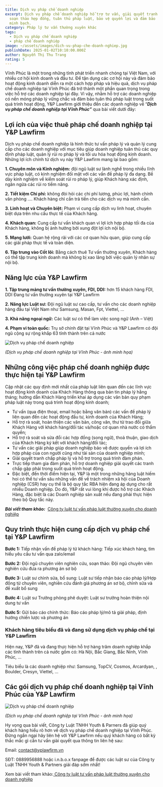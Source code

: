```yaml
---
title: Dịch vụ pháp chế doanh nghiệp
excerpt: Dịch vụ pháp chế doanh nghiệp hỗ trợ tư vấn, giải quyết tranh chấp,
  soạn thảo hợp đồng, tuân thủ pháp luật, bảo vệ quyền lợi và đảm bảo  hiệu quả,
  minh bạch.
category: Pháp lý tư vấn thường xuyên khác
tags:
  - Dịch vụ pháp chế doanh nghiệp
  - pháp chế doanh nghiệp
image: ~/assets/images/dich-vu-phap-che-doanh-nghiep.jpg
publishDate: 2025-01-02T10:10:00.000Z
author: Nguyễn Thị Thu Trang
rating: 5
---
```

Vĩnh Phúc là một trong những tỉnh phát triển nhanh chóng tại Việt Nam, với nhiều cơ hội kinh doanh và đầu tư. Để tận dụng các cơ hội này và đảm bảo hoạt động kinh doanh diễn ra một cách hợp pháp và hiệu quả, dịch vụ pháp chế doanh nghiệp tại Vĩnh Phúc đã trở thành một phần quan trọng trong việc hỗ trợ các doanh nghiệp tại đây. Vì vậy, nhằm hỗ trợ các doanh nghiệp có nền móng pháp lý vững chắc và đảm bảo tuân thủ pháp luật trong suốt quá trình hoạt động, Y&P Lawfirm giới thiệu đến các doanh nghiệp về “***Dịch vụ pháp chế doanh nghiệp tại Vĩnh Phúc”*** qua bài viết dưới đây:

## Lợi ích của việc thuê pháp chế doanh nghiệp tại Y&P Lawfirm

Dịch vụ pháp chế doanh nghiệp là hình thức tư vấn pháp lý và quản lý cung cấp cho các doanh nghiệp với mục tiêu giúp doanh nghiệp tuân thủ các quy định pháp luật, quản lý rủi ro pháp lý và tối ưu hóa hoạt động kinh doanh. Những lợi ích chính từ dịch vụ này Y&P Lawfirm mang lại bao gồm:

**1. Chuyên môn và Kinh nghiệm:** đội ngũ luật sư lành nghề trong nhiều lĩnh vực pháp luật, có kinh nghiệm đối mặt với các vấn đề pháp lý đa dạng. Bề dày kinh nghiệm về kiểm soát rủi ro pháp lý, giúp Khách hàng xác định, ngăn ngừa các rủi ro tiềm năng.

**2. Tiết kiệm Chi phí:** không đòi hỏi các chi phí lương, phúc lợi, hành chính văn phòng .... Khách hàng chỉ cần trả tiền cho các dịch vụ mà mình cần.

**3. Linh hoạt và Chuyên biệt:** Phạm vi cung cấp dịch vụ linh hoạt, chuyên biệt dựa trên nhu cầu thực tế của Khách hàng.

**4. Khách quan:** Cung cấp tư vấn khách quan vì lợi ích hợp pháp tối đa của Khách hàng, không bị ảnh hưởng bởi xung đột lợi ích nội bộ.

**5. Mạng lưới:** Quan hệ rộng rãi với các cơ quan hữu quan, giúp cung cấp các giải pháp thực tế và toàn diện.

**6. Tập trung vào Cốt lõi:** Bằng cách thuê Tư vấn thường xuyên, Khách hàng có thể tập trung kinh doanh mà không bị xao lãng bởi việc quản lý nhân sự nội bộ.

## Năng lực của Y&P Lawfirm

**1. Tập trung mảng tư vấn thường xuyên, FDI, DDI:** hơn 15 khách hàng FDI, DDI Đang tư vấn thường xuyên tại Y&P Lawfirm

**2. Năng lực Luật sư:** Đội ngũ luật sư cao cấp, tư vấn cho các doanh nghiệp hàng đầu tại Việt Nam như Samsung, Masan, Fpt, Viettel, …

**3. Khả năng ngoại ngữ:** Các luật sư có thể làm việc song ngữ (Anh – Việt)

**4. Phạm vi toàn quốc:** Trụ sở chính đặt tại Vĩnh Phúc và Y&P Lawfirm có đội ngũ cộng sự rộng khắp 63 tỉnh thành trên cả nước

![Dịch vụ pháp chế doanh nghiệp](~/assets/images/dich-vu-phap-che-doanh-nghiep-tai-vinh-phuc.png "Dịch vụ pháp chế doanh nghiệp")

*(Dịch vụ pháp chế doanh nghiệp tại Vĩnh Phúc - ảnh minh họa)*

## Những công việc pháp chế doanh nghiệp được thực hiện tại Y&P Lawfirm

Cập nhật các quy định mới nhất của pháp luật liên quan đến các lĩnh vực hoạt động kinh doanh của Khách Hàng thông qua bản tin pháp lý hằng tháng; hướng dẫn Khách Hàng triển khai áp dụng các văn bản quy phạm pháp luật này trong quá trình hoạt động kinh doanh;

* Tư vấn (qua điện thoại, email hoặc bằng văn bản) các vấn đề pháp lý liên quan đến các hoạt động đầu tư, kinh doanh của Khách Hàng;
* Hỗ trợ rà soát, hoàn thiện các văn bản, công văn, thư từ trao đổi giữa Khách Hàng với khách hàng/đối tác và/hoặc cơ quan nhà nước có thẩm quyền;
* Hỗ trợ rà soát và sửa đổi các hợp đồng (song ngữ), thoả thuận, giao dịch của Khách Hàng ký kết với khách hàng/đối tác;
* Tư vấn các giải pháp giúp doanh nghiệp bảo vệ được quyền và lợi ích hợp pháp của con người cũng như tài sản của doanh nghiệp mình;
* Giải quyết tranh chấp pháp lý và hỗ trợ trong quá trình đàm phán.
* Trực tiếp tham gia đàm phán, hỗ trợ doanh nghiệp giải quyết các tranh chấp gặp phải trong suốt quá trình hoạt động.
* Đặc biệt, đến thời điểm hiện tại, Y&P là một trong những hãng luật hiếm hoi có thể tư vấn sâu những vấn đề về trách nhiệm xã hội của Doanh nghiệp (CSR) hay cụ thể là bộ quy tắc RBA hiện đang áp dụng cho rất nhiều Doanh nghiệp. Do đó, Y&P rất vui lòng khi được hỗ trợ các Khách Hàng, đặc biệt là các Doanh nghiệp sản xuất nếu đang phải thực hiện theo bộ Quy tắc này. 

***Bài viết tham khảo:***  [Công ty luật tư vấn pháp luật thường xuyên cho doanh nghiệp](https://yplawfirm.vn/tu-van-thuong-xuyen/cong-ty-luat-tu-van-phap-ly-thuong-xuyen-cho-doanh-nghiep-uy-tin)[](https://yplawfirm.vn/kien-thuc-phap-ly/doanh-nghiep-va-dau-tu-nuoc-ngoai/luat-su-tu-van-doanh-nghiep-tai-vinh-phuc-35814.htm)

## Quy trình thực hiện cung cấp dịch vụ pháp chế tại Y&P Lawfirm

**Bước 1:** Tiếp nhận vấn đề pháp lý từ khách hàng: Tiếp xúc khách hàng, tìm hiểu yêu cầu tư vấn qua zalo/email

**Bước 2:** Đội ngũ chuyên viên nghiên cứu, soạn thảo: Đội ngũ chuyên viên nghiên cứu đưa ra phương án sơ bộ

**Bước 3:** Luật sư chỉnh sửa, bổ sung: Luật sư tiếp nhận báo cáo pháp lý/Hợp đồng từ chuyên viên, nghiên cứu đánh giá phương án sơ bộ, chỉnh sửa và đề xuất bổ sung

**Bước 4:** Luật sư Trưởng phòng phê duyệt: Luật sư trưởng hoàn thiện nội dung tư vấn

**Bước 5:** Gửi báo cáo chính thức: Báo cáo pháp lý/mô tả giải pháp, định hướng chiến lược và phương án

### Khách hàng tiêu biểu đã và đang sử dụng dịch vụ pháp chế tại Y&P Lawfirm

Hiện nay, Y&P đã và đang thực hiện hỗ trợ hàng trăm doanh nghiệp khắp các tỉnh thành trên cả nước gồm có: Hà Nội, Bắc Giang, Bắc Ninh, Vĩnh Phúc, …

Tiêu biểu là các doanh nghiệp như: Samsung, TopCV, Cosmos, Arcardyan, , Boulder, Cresyn, Viettel, …

## Các gói dịch vụ pháp chế doanh nghiệp tại Vĩnh Phúc của Y&P Lawfirm

![Dịch vụ pháp chế doanh nghiệp](~/assets/images/dich-vu-phap-che-doanh-nghiep-1.jpg "Dịch vụ pháp chế doanh nghiệp")

*(Dịch vụ pháp chế doanh nghiệp tại Vĩnh Phúc - ảnh minh họa)*

Hy vọng qua bài viết, Công ty Luật TNHH Youth & Parners đã giúp quý khách hàng hiểu rõ hơn về dịch vụ pháp chế doanh nghiệp tại Vĩnh Phúc. Đừng ngần ngại hãy liên hệ với Y&P Lawfirm nếu quý khách hàng có bất kỳ thắc mắc gì cần tư vấn giải quyết qua thông tin liên hệ sau:

Email: contact@yplawfirm.vn 

SĐT: 0889956888 hoặc i.n.b.o.x fanpage để được các luật sư của Công ty Luật TNHH Youth & Partners giải đáp sớm nhất!

Xem bài viết tham khảo:[ Công ty luật tư vấn pháp luật thường xuyên cho doanh nghiệp](https://yplawfirm.vn/tu-van-thuong-xuyen/cong-ty-luat-tu-van-phap-ly-thuong-xuyen-cho-doanh-nghiep-uy-tin)
